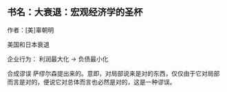 ## 书名：大衰退：宏观经济学的圣杯

作者：[美]辜朝明



美国和日本衰退

企业行为： 利润最大化 -> 负债最小化

合成谬误 萨缪尔森提出来的。意即，对局部说来是对的东西，仅仅由于它对局部而言是对的，便说它对总体而言也必然是对的，这是一种谬误。
